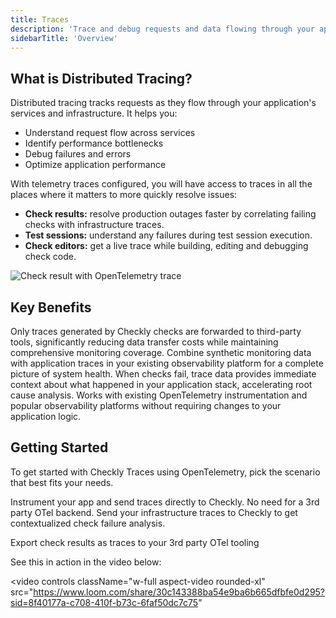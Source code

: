 ```yaml
---
title: Traces
description: 'Trace and debug requests and data flowing through your application and identify performance bottlenecks and failures.'
sidebarTitle: 'Overview'
---
```


## What is Distributed Tracing?

Distributed tracing tracks requests as they flow through your application's services and infrastructure. It helps you:

- Understand request flow across services
- Identify performance bottlenecks
- Debug failures and errors
- Optimize application performance

With telemetry traces configured, you will have access to traces in all the places where it matters to more quickly resolve issues:

- **Check results:** resolve production outages faster by correlating failing checks with infrastructure traces.
- **Test sessions:** understand any failures during test session execution.
- **Check editors:** get a live trace while building, editing and debugging check code.

![Check result with OpenTelemetry trace](/images/docs/images/otel/otel_check_result.png)

## Key Benefits

<AccordionGroup>
<Accordion title="Cost-Effective Tracing">
Only traces generated by Checkly checks are forwarded to third-party tools, significantly reducing data transfer costs while maintaining comprehensive monitoring coverage.
</Accordion>

<Accordion title="Unified Observability">
Combine synthetic monitoring data with application traces in your existing observability platform for a complete picture of system health.
</Accordion>

<Accordion title="Faster Debugging">
When checks fail, trace data provides immediate context about what happened in your application stack, accelerating root cause analysis.
</Accordion>

<Accordion title="Seamless Integration">
Works with existing OpenTelemetry instrumentation and popular observability platforms without requiring changes to your application logic.
</Accordion>
</AccordionGroup>

## Getting Started

To get started with Checkly Traces using OpenTelemetry, pick the scenario that best fits your needs.

<Columns cols={3} >
<Card title="I don't have an OpenTelemetry setup" href="/docs/traces-open-telemetry/instrumenting-code/">
Instrument your app and send traces directly to Checkly. No need for a 3rd party OTel backend.
</Card>

<Card title="I already have an OTEL Collector" href="/docs/traces-open-telemetry/importing-traces/">
Send your infrastructure traces to Checkly to get contextualized check failure analysis.
</Card>

<Card title="I want to export Check results to my OpenTelemetry setup" href="/docs/traces-open-telemetry/exporting-traces/">

Export check results as traces to your 3rd party OTel tooling
</Card>
</Columns>


See this in action in the video below:

<video
  controls
  className="w-full aspect-video rounded-xl"
  src="https://www.loom.com/share/30c143388ba54e9ba6b665dfbfe0d295?sid=8f40177a-c708-410f-b73c-6faf50dc7c75"
></video>